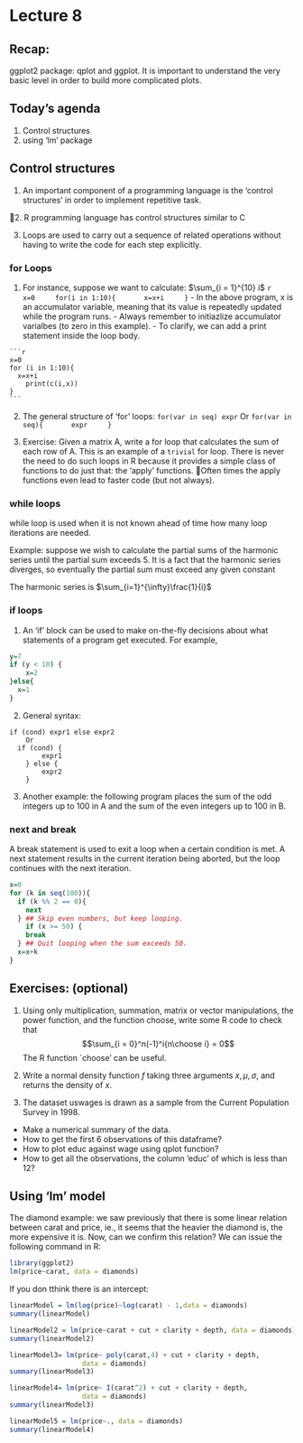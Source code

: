 # Lecture 8
## Recap: 
ggplot2 package: qplot and ggplot. It is important to understand the very basic level in order to build more complicated plots. 

## Today's agenda

  1. Control structures 
  2. using 'lm' package
  

## Control structures

  1. An important component of a programming language is the 'control structures' in         order  to implement repetitive task.
  
  􏱻2. R programming language has control structures similar to C
  
  3. Loops are used to carry out a sequence of related operations without having to write the code for each step explicitly.

### for Loops
  1. For instance, suppose we want to calculate:
    $\sum_{i = 1}^{10} i$
    ```r
    x=0
    for(i in 1:10){
      x=x+i
    }
    ```
    - In the above program, x is an accumulator variable, meaning that its value is repeatedly updated while the program runs. 
    - Always remember to initiazlize accumulator varialbes (to zero in this example). 
    - To clarify, we can add a print statement inside the loop body.
    
    ```r
    x=0
    for (i in 1:10){
      x=x+i
    	print(c(i,x))
    }
    ```
    
  2. The general structure of 'for' loops:
    ```
    for(var in seq) expr
    ```
    Or
    ```
    for(var in seq){
      expr
    }
    ```
    
3. Exercise: Given a matrix A, write a for loop that calculates the sum of each row of A. 
This is an example of a `trivial` for loop. 
There is never the need to do such loops in R because it provides a simple class of functions to do just that: the 'apply' functions. 
􏰀Often times the apply functions even lead to faster code (but not always). 

### while loops
while loop is used when it is not known ahead of time how many loop iterations are needed.

Example: suppose we wish to calculate the partial sums of the harmonic series until the partial sum exceeds 5. It is a fact that the harmonic series diverges, so eventually the partial sum must exceed any given constant

The harmonic series is $\sum_{i=1}^{\infty}\frac{1}{i}$

### if loops
1. An ‘if’ block can be used to make on-the-fly decisions about what statements of a program get executed. For example, 
```r
y=7	
if (y < 10) { 
	x=2 
}else{
  x=1 
} 
```

2. General syntax: 
```
if (cond) expr1 else expr2 
    Or 
  if (cond) { 
		expr1 
	} else { 
		expr2 
	}   
```

3. Another example: the following program places the sum of the odd integers up to 100 in A and the sum of the even integers up to 100 in B. 

### next and break
A break statement is used to exit a loop when a certain condition is met. A next statement results in the current iteration being aborted, but the loop continues with the next iteration. 

```r
x=0
for (k in seq(100)){  
  if (k %% 2 == 0){ 
    next 
  } ## Skip even numbers, but keep looping.
	if (x >= 50) { 
    break 
  }	## Quit looping when the sum exceeds 50. 
  x=x+k
} 
```

## Exercises: (optional)

1. Using only multiplication, summation, matrix or vector manipulations,
the power function, and the function choose, write some R code to check
that $$\sum_{i = 0}^n(-1)^i{n\choose i} = 0$$ The R function `choose' can be useful.

2. Write a normal density function $f$ taking three arguments $x, \mu, \sigma$, and returns the density of $x$. 
\begin{align*}
f(x) = \frac{1}{\sigma\sqrt{2\pi}} \exp(-\frac{(x-\mu)^2}{2\sigma^2})
\end{align*}

3. The dataset uswages is drawn as a sample from the Current Population Survey in 1998. 

  - Make a numerical summary of the data.
  - How to get the first 6 observations of this dataframe?
  - How to plot educ against wage using qplot function?
  - How to get all the observations, the column 'educ' of which is less than 12? 
   
## Using 'lm' model 
The diamond example: we saw previously that there is some linear relation between carat and price, ie., it seems that the heavier the diamond is, the more expensive it is. Now, can we confirm this relation? We can issue the following command in R:
```r
library(ggplot2)
lm(price~carat, data = diamonds) 
```
If you don tthink there is an intercept:
```r
linearModel = lm(log(price)~log(carat) - 1,data = diamonds)
summary(linearModel)
```

```r
linearModel2 = lm(price~carat + cut + clarity + depth, data = diamonds)
summary(linearModel2)
```    

```r
linearModel3= lm(price~ poly(carat,4) + cut + clarity + depth, 
                  data = diamonds)    
summary(linearModel3)
```

```r
linearModel4= lm(price~ I(carat^2) + cut + clarity + depth, 
                  data = diamonds)    
summary(linearModel3)
```

```r
linearModel5 = lm(price~., data = diamonds)
summary(linearModel4)
```
